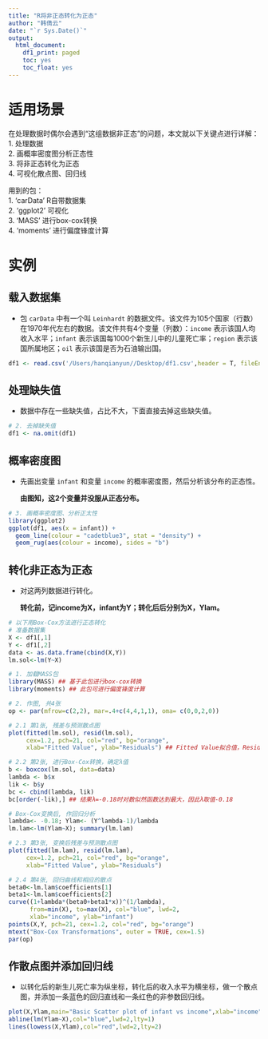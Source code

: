 ```yaml
---
title: "R将非正态转化为正态"
author: "韩倩云"
date: "`r Sys.Date()`"
output:
  html_document:
    df1_print: paged
    toc: yes
    toc_float: yes
---
```


# 适用场景

  在处理数据时偶尔会遇到“这组数据非正态”的问题，本文就以下关键点进行详解：<br>
  1. 处理数据<br>
  2. 画概率密度图分析正态性<br>
  3. 将非正态转化为正态<br>
  4. 可视化散点图、回归线<br>
  
  用到的包：<br>
  1. 'carData' R自带数据集<br>
  2. 'ggplot2' 可视化<br>
  3. 'MASS' 进行box-cox转换<br>
  4. ‘moments’ 进行偏度锋度计算<br>
  
# 实例

## 载入数据集

- 包 `carData` 中有一个叫 `Leinhardt` 的数据文件。该文件为105个国家（行数）在1970年代左右的数据。该文件共有4个变量（列数）：`income` 表示该国人均收入水平；`infant` 表示该国每1000个新生儿中的儿童死亡率；`region` 表示该国所属地区；`oil` 表示该国是否为石油输出国。

```r
df1 <- read.csv('/Users/hanqianyun//Desktop/df1.csv',header = T, fileEncoding = 'utf-8')
```

## 处理缺失值

- 数据中存在一些缺失值，占比不大，下面直接去掉这些缺失值。

```r
# 2. 去掉缺失值
df1 <- na.omit(df1)
```

## 概率密度图

- 先画出变量 `infant` 和变量 `income` 的概率密度图，然后分析该分布的正态性。

    **由图知，这2个变量并没服从正态分布。**
  
```r
# 3. 画概率密度图、分析正太性
library(ggplot2)
ggplot(df1, aes(x = infant)) +
  geom_line(colour = "cadetblue3", stat = "density") +
  geom_rug(aes(colour = income), sides = "b")
```

## 转化非正态为正态

- 对这两列数据进行转化。

    **转化前，记income为X，infant为Y；转化后后分别为X，Ylam。**
    
```r
# 以下用Box-Cox方法进行正态转化
# 准备数据集
X <- df1[,1]
Y <- df1[,2]
data <- as.data.frame(cbind(X,Y))
lm.sol<-lm(Y~X)

# 1. 加载MASS包
library(MASS) ## 基于此包进行box-cox转换
library(moments) ## 此包可进行偏度锋度计算

# 2. 作图, 共4张
op <- par(mfrow=c(2,2), mar=.4+c(4,4,1,1), oma= c(0,0,2,0))

# 2.1 第1张, 残差与预测散点图
plot(fitted(lm.sol), resid(lm.sol), 
     cex=1.2, pch=21, col="red", bg="orange", 
     xlab="Fitted Value", ylab="Residuals") ## Fitted Value拟合值，Residuals残差

# 2.2 第2张, 进行Box-Cox转换，确定λ值
b <- boxcox(lm.sol, data=data)
lambda <- b$x
lik <- b$y
bc <- cbind(lambda, lik)
bc[order(-lik),] ## 结果λ=-0.18时对数似然函数达到最大，因此λ取值-0.18

# Box-Cox变换后, 作回归分析
lambda<- -0.18; Ylam<- (Y^lambda-1)/lambda
lm.lam<-lm(Ylam~X); summary(lm.lam)

# 2.3 第3张, 变换后残差与预测散点图
plot(fitted(lm.lam), resid(lm.lam), 
     cex=1.2, pch=21, col="red", bg="orange", 
     xlab="Fitted Value", ylab="Residuals")

# 2.4 第4张, 回归曲线和相应的散点
beta0<-lm.lam$coefficients[1]
beta1<-lm.lam$coefficients[2]
curve((1+lambda*(beta0+beta1*x))^(1/lambda), 
      from=min(X), to=max(X), col="blue", lwd=2, 
      xlab="income", ylab="infant")
points(X,Y, pch=21, cex=1.2, col="red", bg="orange")
mtext("Box-Cox Transformations", outer = TRUE, cex=1.5)
par(op)
```

## 作散点图并添加回归线

- 以转化后的新生儿死亡率为纵坐标，转化后的收入水平为横坐标，做一个散点图，并添加一条蓝色的回归直线和一条红色的非参数回归线。

```r
plot(X,Ylam,main="Basic Scatter plot of infant vs income",xlab="income",ylab="infant",pch=19)
abline(lm(Ylam~X),col="blue",lwd=2,lty=1)
lines(lowess(X,Ylam),col="red",lwd=2,lty=2)
```
